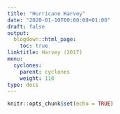 ```yaml
---
title: "Hurricane Harvey"
date: "2020-01-10T00:00:00+01:00"
draft: false
output:
  blogdown::html_page:
    toc: true
linktitle: Harvey (2017)
menu:
  cyclones:
    parent: cyclones
    weight: 110
type: docs
---
```


```r
knitr::opts_chunk$set(echo = TRUE)
```
